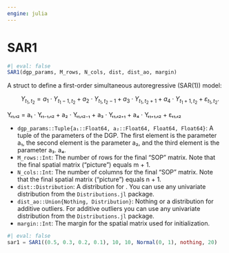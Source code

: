 ```yaml
---
engine: julia
---
```


# SAR1 {#sec-doc}
    

::: {.callout-note appearance="simple" title="docblock" collapse=false}    


```julia
#| eval: false
SAR1(dgp_params, M_rows, N_cols, dist, dist_ao, margin)

```

A struct to define a first-order simultaneous autoregressive (SAR(1)) model:    
 
$\qquad Y_{t_1, t_2}=a_1 \cdot Y_{t_1-1, t_2}+a_2 \cdot Y_{t_1, t_2-1}+a_3 \cdot Y_{t_1, t_2+1}+a_4 \cdot Y_{t_1+1, t_2}+\varepsilon_{t_1, t_2}.$
 
Yₜ₁,ₜ₂ = a₁ ⋅ Yₜ₁₋₁,ₜ₂ +           a₂ ⋅ Yₜ₁,ₜ₂₋₁ +           a₃ ⋅ Yₜ₁,ₜ₂₊₁ +           a₄ ⋅ Yₜ₁₊₁,ₜ₂ +           εₜ₁,ₜ₂
 
  * `dgp_params::Tuple{a₁::Float64, a₂::Float64, Float64, Float64}`: A tuple of the parameters of the DGP. The first element is the parameter a₁, the second element is the parameter a₂, and the third element is the parameter a₃. a₄.
  * `M_rows::Int`: The number of rows for the final "SOP" matrix. Note that the final spatial matrix ("picture") equals m + 1.
  * `N_cols::Int`: The number of columns for the final "SOP" matrix. Note that the final spatial matrix ("picture") equals n + 1.
  * `dist::Distribution`: A distribution for \varepsilon*{t*1, t_2}. You can use any univariate distribution from the `Distributions.jl` package.
  * `dist_ao::Union{Nothing, Distribution}`: Nothing or a distribution for additive outliers. For additive outliers you can use any univariate distribution from the `Distributions.jl` package.
  * `margin::Int`: The margin for the spatial matrix used for initialization.

```julia
#| eval: false
sar1 = SAR1((0.5, 0.3, 0.2, 0.1), 10, 10, Normal(0, 1), nothing, 20) 

```



:::
    

